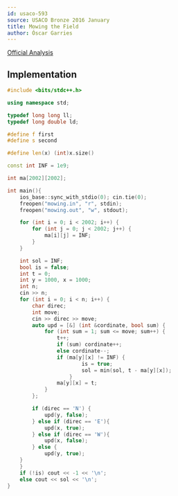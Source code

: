 ```yaml
---
id: usaco-593
source: USACO Bronze 2016 January
title: Mowing the Field
author: Óscar Garries
---
```


[Official Analysis](http://www.usaco.org/current/data/sol_mowing_bronze_jan16.html)

<LanguageSection>
<CPPSection>

## Implementation

```cpp
#include <bits/stdc++.h>

using namespace std;

typedef long long ll;
typedef long double ld;

#define f first
#define s second

#define len(x) (int)x.size()

const int INF = 1e9;

int ma[2002][2002];

int main(){
	ios_base::sync_with_stdio(0); cin.tie(0);
	freopen("mowing.in", "r", stdin);
	freopen("mowing.out", "w", stdout);

	for (int i = 0; i < 2002; i++) {
		for (int j = 0; j < 2002; j++) {
			ma[i][j] = INF;
		}
	}

	int sol = INF;
	bool is = false;
	int t = 0;
	int y = 1000, x = 1000;
	int n;
	cin >> n;
	for (int i = 0; i < n; i++) {
		char direc;
		int move;
		cin >> direc >> move;
		auto upd = [&] (int &cordinate, bool sum) {
			for (int sum = 1; sum <= move; sum++) {
				t++;
				if (sum) cordinate++;
				else cordinate--;
				if (ma[y][x] != INF) {
						is = true;
						sol = min(sol, t - ma[y][x]);
					}
				ma[y][x] = t;
			}
		};

		if (direc == 'N') {
			upd(y, false);
		} else if (direc == 'E'){
			upd(x, true);
		} else if (direc == 'W'){
			upd(x, false);
		} else {
			upd(y, true);
	}
	}
	if (!is) cout << -1 << '\n';
	else cout << sol << '\n';
}
```

</CPPSection>
</LanguageSection>

